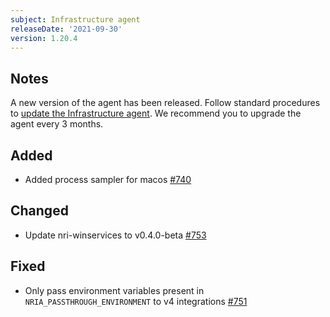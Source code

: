 ```yaml
---
subject: Infrastructure agent
releaseDate: '2021-09-30'
version: 1.20.4
---
```


## Notes
A new version of the agent has been released. Follow standard procedures to [update the Infrastructure agent](/docs/infrastructure/install-configure-manage-infrastructure/update-or-uninstall/update-infrastructure-agent).
We recommend you to upgrade the agent every 3 months.

## Added
* Added process sampler for macos [#740](https://github.com/newrelic/infrastructure-agent/pull/740)

## Changed
* Update nri-winservices to v0.4.0-beta [#753](https://github.com/newrelic/infrastructure-agent/pull/753)

## Fixed
* Only pass environment variables present in `NRIA_PASSTHROUGH_ENVIRONMENT` to v4 integrations [#751](https://github.com/newrelic/infrastructure-agent/pull/751)
